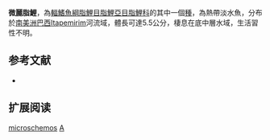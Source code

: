 {{Speciesbox 
| taxon = Astyanax microschemos
| status = NE
| status_system = IUCN3.1
| authority = [[Bertaco|Bertaco]] & [[Lucena|Lucena]], 2006
| synonyms = 
}}
'''微麗脂鯉'''，為[[輻鰭魚綱|輻鰭魚綱]][[脂鯉目|脂鯉目]][[脂鯉亞目|脂鯉亞目]][[脂鯉科|脂鯉科]]的其中一個[[種|種]]，為熱帶淡水魚，分布於[[南美洲|南美洲]][[巴西|巴西]]Itapemirim河流域，體長可達5.5公分，棲息在底中層水域，生活習性不明。

==参考文献==
{{refbegin}}
*{{FishBase_species|genus=Astyanax|species=microschemos|year=2013|month=11}}
{{refend}}

== 扩展阅读 ==
{{refbegin}}
{{wikispecies-inline|Astyanax microschemos|微麗脂鯉}}
{{refend}}
{{Taxonbar|from=Q5600841}}

[[Category:麗脂鯉屬|microschemos]]
[[Category:2006年描述的魚類|A]]

{{魚類小作品}}